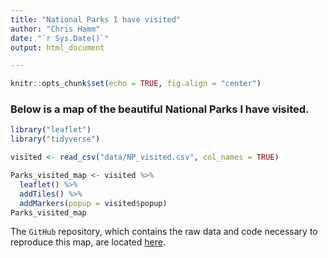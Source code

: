 ```yaml
---
title: "National Parks I have visited"
author: "Chris Hamm"
date: "`r Sys.Date()`"
output: html_document

---
```



```r
knitr::opts_chunk$set(echo = TRUE, fig.align = "center")
```

### Below is a map of the beautiful National Parks I have visited.

```r
library("leaflet")
library("tidyverse")
```


```r
visited <- read_csv("data/NP_visited.csv", col_names = TRUE)

Parks_visited_map <- visited %>% 
  leaflet() %>% 
  addTiles() %>% 
  addMarkers(popup = visited$popup)
Parks_visited_map
```

The `GitHub` repository, which contains the raw data and code necessary to reproduce this map, are located [here](https://github.com/butterflyology/National_Parks).


